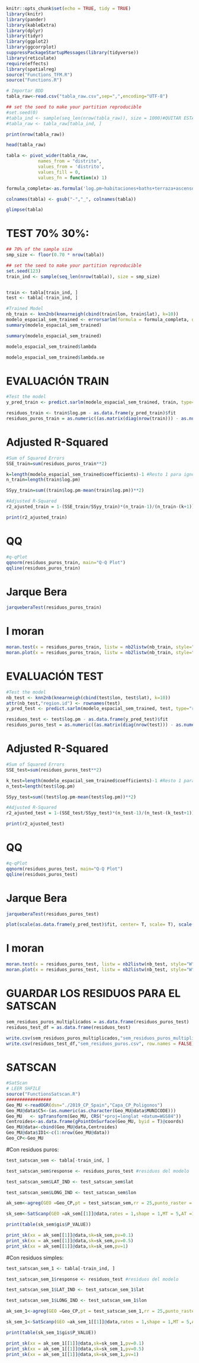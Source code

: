 ```{r setup, include=FALSE}
knitr::opts_chunk$set(echo = TRUE, tidy = TRUE)
library(knitr)
library(pander)
library(kableExtra)
library(dplyr)
library(tidyr)
library(ggplot2)
library(ggcorrplot)
suppressPackageStartupMessages(library(tidyverse))
library(reticulate)
require(effects)
library(spatialreg)
source("Functions_TFM.R")
source("Functions.R")
```


```{r}
# Importar BDD
tabla_raw<-read.csv("tabla_raw.csv",sep=",",encoding="UTF-8")

## set the seed to make your partition reproducible
#set.seed(0)
#tabla_ind <- sample(seq_len(nrow(tabla_raw)), size = 1000)#QUITAR ESTA MIERDA
#tabla_raw <- tabla_raw[tabla_ind, ]

print(nrow(tabla_raw))

head(tabla_raw)
```

```{r}
tabla <- pivot_wider(tabla_raw,
            names_from = "distrito", 
            values_from = 'distrito', 
            values_fill = 0,
            values_fn = function(x) 1)
```


```{r }
formula_completa<-as.formula('log.pm~habitaciones+baths+terraza+ascensor+aire+garaje+piscina+trastero+armarios+reformar+exterior+balcon+duplex+estudio+piso+dens_cc+dens_hospital+log.dist_tp+dens_colegios+dist_centro+arganzuela+barajas+carabanchel+centro+chamartin+chamberi+ciudad_lineal+fuencarral+hortaleza+latina+moncloa+moratalaz+puente_de_vallecas+retiro+salamanca+san_blas+tetuan+usera+vicalvaro+villa_de_vallecas')
```

```{r}
colnames(tabla) <- gsub("-","_", colnames(tabla))
```

```{r}
glimpse(tabla)
```



# TEST 70% 30%:

```{r}
## 70% of the sample size
smp_size <- floor(0.70 * nrow(tabla))

## set the seed to make your partition reproducible
set.seed(123)
train_ind <- sample(seq_len(nrow(tabla)), size = smp_size)


train <- tabla[train_ind, ]
test <- tabla[-train_ind, ]
```

```{r}
#Trained Model
nb_train <- knn2nb(knearneigh(cbind(train$lon, train$lat), k=10))
modelo_espacial_sem_trained <- errorsarlm(formula = formula_completa, data=train, listw = nb2listw(nb_train, style="W"))
summary(modelo_espacial_sem_trained)
```


```{r warning=FALSE, error=FALSE, message=FALSE}
summary(modelo_espacial_sem_trained)
```
```{r}
modelo_espacial_sem_trained$lambda
```

```{r}
modelo_espacial_sem_trained$lambda.se
```

#########################
# EVALUACIÓN TRAIN
#########################

```{r}
#Test the model
y_pred_train <- predict.sarlm(modelo_espacial_sem_trained, train, type="response", listw = nb2listw(nb_train, style="W"))
```

```{r}
residuos_train <- train$log.pm - as.data.frame(y_pred_train)$fit
residuos_puros_train = as.numeric((as.matrix(diag(nrow(train))) - as.numeric(modelo_espacial_sem_trained$lambda * nb2mat(nb_train))) %*% residuos_train)
```
######################
# Adjusted R-Squared

```{r}
#Sum of Squared Errors
SSE_train=sum(residuos_puros_train**2)

k=length(modelo_espacial_sem_trained$coefficients)-1 #Resto 1 para ignorar beta_0
n_train=length(train$log.pm)

SSyy_train=sum((train$log.pm-mean(train$log.pm))**2)

#Adjusted R-Squared
r2_ajusted_train = 1-(SSE_train/SSyy_train)*(n_train-1)/(n_train-(k+1))

print(r2_ajusted_train)
```
######################
# QQ

```{r}
#q-qPlot
qqnorm(residuos_puros_train, main="Q-Q Plot")
qqline(residuos_puros_train)
```


######################
# Jarque Bera

```{r}
jarqueberaTest(residuos_puros_train)
```

######################
# I moran

```{r}
moran.test(x = residuos_puros_train, listw = nb2listw(nb_train, style="W"))
moran.plot(x = residuos_puros_train, listw = nb2listw(nb_train, style="W"),main="Gráfico I Moran")
```




#########################
# EVALUACIÓN TEST
#########################

```{r}
#Test the model
nb_test <- knn2nb(knearneigh(cbind(test$lon, test$lat), k=10))
attr(nb_test,"region.id") <- rownames(test)
y_pred_test <- predict.sarlm(modelo_espacial_sem_trained, test, type="response", listw = nb2listw(nb_test, style="W"))
```

```{r}
residuos_test <- test$log.pm - as.data.frame(y_pred_test)$fit
residuos_puros_test = as.numeric((as.matrix(diag(nrow(test))) - as.numeric(modelo_espacial_sem_trained$lambda * nb2mat(nb_test))) %*% residuos_test)
```
######################
# Adjusted R-Squared

```{r}
#Sum of Squared Errors
SSE_test=sum(residuos_puros_test**2)

k_test=length(modelo_espacial_sem_trained$coefficients)-1 #Resto 1 para ignorar beta_0
n_test=length(test$log.pm)

SSyy_test=sum((test$log.pm-mean(test$log.pm))**2)

#Adjusted R-Squared
r2_ajusted_test = 1-(SSE_test/SSyy_test)*(n_test-1)/(n_test-(k_test+1))

print(r2_ajusted_test)
```

######################
# QQ

```{r}
#q-qPlot
qqnorm(residuos_puros_test, main="Q-Q Plot")
qqline(residuos_puros_test)
```

######################
# Jarque Bera

```{r}
jarqueberaTest(residuos_puros_test)
```

```{r}
plot(scale(as.data.frame(y_pred_test)$fit, center= T, scale= T), scale(residuos_puros_test, center= T, scale= T), xlab = "y_pred tipificada", ylab = "Residuos tipificados", main="Residuos vs. fit tipificados")
```

######################
# I moran

```{r}
moran.test(x = residuos_puros_test, listw = nb2listw(nb_test, style="W"))
moran.plot(x = residuos_puros_test, listw = nb2listw(nb_test, style="W"),main="Gráfico I Moran")
```

#########################
# GUARDAR LOS RESIDUOS PARA EL SATSCAN
#########################

```{r}
sem_residuos_puros_multiplicados = as.data.frame(residuos_puros_test)
residuos_test_df = as.data.frame(residuos_test)
```

```{r}
write.csv(sem_residuos_puros_multiplicados,"sem_residuos_puros_multiplicados.csv", row.names = FALSE)
write.csv(residuos_test_df,"sem_residuos_puros.csv", row.names = FALSE)
```

# SATSCAN

```{r}
#SatScan
# LEER SHFILE
source("FunctionsSatscan.R")
#################
Geo_MU <-readOGR(dsn="./2019_CP_Spain","Capa_CP_Poligonos")
Geo_MU@data$C5<-(as.numeric(as.character(Geo_MU@data$MUNICODE)))
Geo_MU   <- spTransform(Geo_MU, CRS("+proj=longlat +datum=WGS84"))
Centroides<-as.data.frame(gPointOnSurface(Geo_MU, byid = T)@coords) 
Geo_MU@data<-cbind(Geo_MU@data,Centroides)
Geo_MU@data$ID1<-c(1:nrow(Geo_MU@data))
Geo_CP<-Geo_MU
```

#Con residuos puros:

```{r}
test_satscan_sem <- tabla[-train_ind, ]

test_satscan_sem$response <- residuos_puros_test #residuos del modelo

test_satscan_sem$LAT_IND <- test_satscan_sem$lat

test_satscan_sem$LONG_IND <- test_satscan_sem$lon

ak_sem<-agreg(GEO =Geo_CP,pt = test_satscan_sem,rr = 25,punto_raster = 0 )

sk_sem<-SatScanp(GEO =ak_sem[[1]]@data,rates = 1,shape = 1,MT = 5,AT =1,reps=99  )
```

```{r}
print(table(sk_sem$gis$P_VALUE))
```

```{r}
print_sk(xx = ak_sem[[1]]@data,sk=sk_sem,pv=0.1)
print_sk(xx = ak_sem[[1]]@data,sk=sk_sem,pv=0.5)
print_sk(xx = ak_sem[[1]]@data,sk=sk_sem,pv=1)
```

#Con residuos simples:

```{r}
test_satscan_sem_1 <- tabla[-train_ind, ]

test_satscan_sem_1$response <- residuos_test #residuos del modelo

test_satscan_sem_1$LAT_IND <- test_satscan_sem_1$lat

test_satscan_sem_1$LONG_IND <- test_satscan_sem_1$lon

ak_sem_1<-agreg(GEO =Geo_CP,pt = test_satscan_sem_1,rr = 25,punto_raster = 0 )

sk_sem_1<-SatScanp(GEO =ak_sem_1[[1]]@data,rates = 1,shape = 1,MT = 5,AT =1,reps=99  )
```

```{r}
print(table(sk_sem_1$gis$P_VALUE))
```

```{r}
print_sk(xx = ak_sem_1[[1]]@data,sk=sk_sem_1,pv=0.1)
print_sk(xx = ak_sem_1[[1]]@data,sk=sk_sem_1,pv=0.5)
print_sk(xx = ak_sem_1[[1]]@data,sk=sk_sem_1,pv=1)
```
